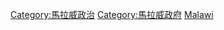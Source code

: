 {{Commonscat|International relations of Malawi}}

[[Category:馬拉威政治|Category:馬拉威政治]]
[[Category:馬拉威政府|Category:馬拉威政府]]
[[Category:非洲各国外交|Malawi]]